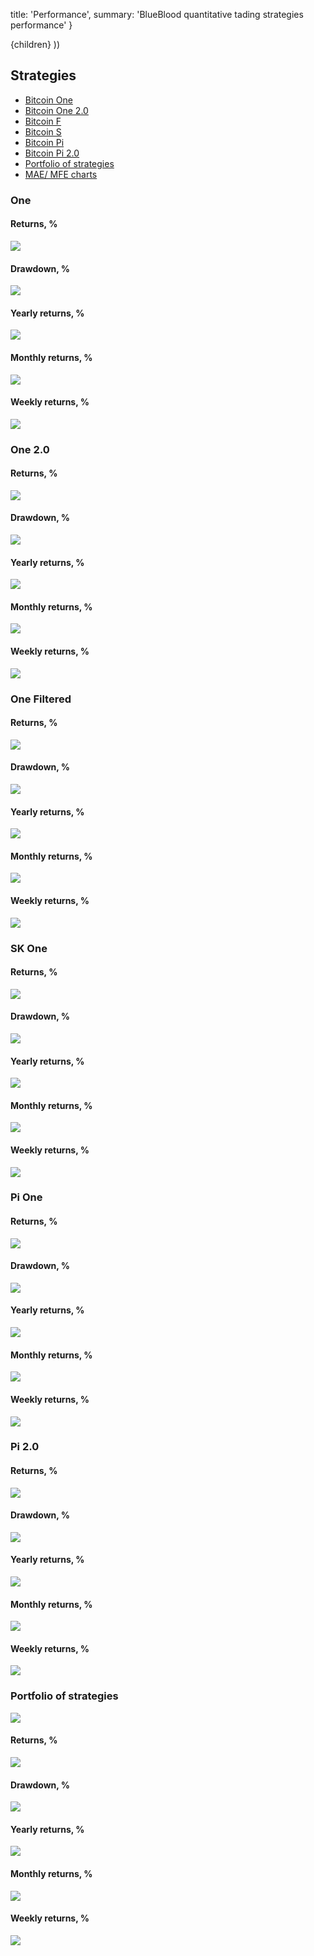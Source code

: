 

  title: 'Performance',
  summary: 'BlueBlood quantitative tading strategies performance'
}

  <Page path={router.pathname} meta={meta}>
    {children}
  </Page>
))

## Strategies

* [Bitcoin One](#one)
* [Bitcoin One 2.0](#one2)
* [Bitcoin F](#filtered)
* [Bitcoin S](#sk)
* [Bitcoin Pi](#pi)
* [Bitcoin Pi 2.0](#pi2)
* [Portfolio of strategies](#idx)
* [MAE/ MFE charts](https://blueblood.talaikis.com/posts/introducing-bitcoin-strategies)


### <a name="one"></a>One

#### Returns, %

![](https://blue-images.talaikis.com/one-returns.png)

#### Drawdown, %

![](https://blue-images.talaikis.com/one-drawdown.png)

#### Yearly returns, %

![](https://blue-images.talaikis.com/one-yearly-returns.png)

#### Monthly returns, %

![](https://blue-images.talaikis.com/one-monthly-returns.png)

#### Weekly returns, %

![](https://blue-images.talaikis.com/one-weekly-returns.png)


### <a name="one2"></a>One 2.0

#### Returns, %

![](https://blue-images.talaikis.com/one-2-returns.png)

#### Drawdown, %

![](https://blue-images.talaikis.com/one-2-drawdown.png)

#### Yearly returns, %

![](https://blue-images.talaikis.com/one-2-yearly-returns.png)

#### Monthly returns, %

![](https://blue-images.talaikis.com/one-2-monthly-returns.png)

#### Weekly returns, %

![](https://blue-images.talaikis.com/one-2-weekly-returns.png)


### <a name="filtered"></a>One Filtered

#### Returns, %

![](https://blue-images.talaikis.com/one-filtered-returns.png)

#### Drawdown, %

![](https://blue-images.talaikis.com/one-filtered-drawdown.png)

#### Yearly returns, %

![](https://blue-images.talaikis.com/one-filtered-yearly-returns.png)

#### Monthly returns, %

![](https://blue-images.talaikis.com/one-filtered-monthly-returns.png)

#### Weekly returns, %

![](https://blue-images.talaikis.com/one-filtered-weekly-returns.png)


### <a name="sk"></a>SK One

#### Returns, %

![](https://blue-images.talaikis.com/sk-one-returns.png)

#### Drawdown, %

![](https://blue-images.talaikis.com/sk-one-drawdown.png)

#### Yearly returns, %

![](https://blue-images.talaikis.com/sk-one-yearly-returns.png)

#### Monthly returns, %

![](https://blue-images.talaikis.com/sk-one-monthly-returns.png)

#### Weekly returns, %

![](https://blue-images.talaikis.com/sk-one-weekly-returns.png)


### <a name="pi"></a>Pi One

#### Returns, %

![](https://blue-images.talaikis.com/pi-one-returns.png)

#### Drawdown, %

![](https://blue-images.talaikis.com/pi-one-drawdown.png)

#### Yearly returns, %

![](https://blue-images.talaikis.com/pi-one-yearly-returns.png)

#### Monthly returns, %

![](https://blue-images.talaikis.com/pi-one-monthly-returns.png)

#### Weekly returns, %

![](https://blue-images.talaikis.com/pi-one-weekly-returns.png)


### <a name="pi2"></a>Pi 2.0

#### Returns, %

![](https://blue-images.talaikis.com/pi-2-returns.png)

#### Drawdown, %

![](https://blue-images.talaikis.com/pi-2-drawdown.png)

#### Yearly returns, %

![](https://blue-images.talaikis.com/pi-2-yearly-returns.png)

#### Monthly returns, %

![](https://blue-images.talaikis.com/pi-2-monthly-returns.png)

#### Weekly returns, %

![](https://blue-images.talaikis.com/pi-2-weekly-returns.png)


### <a name="idx"></a> Portfolio of strategies

![](https://blue-images.talaikis.com/Strategies-heatmap.png)

#### Returns, %

![](https://blue-images.talaikis.com/idx-returns.png)

#### Drawdown, %

![](https://blue-images.talaikis.com/idx-drawdown.png)

#### Yearly returns, %

![](https://blue-images.talaikis.com/idx-yearly-returns.png)

#### Monthly returns, %

![](https://blue-images.talaikis.com/idx-monthly-returns.png)

#### Weekly returns, %

![](https://blue-images.talaikis.com/idx-weekly-returns.png)
